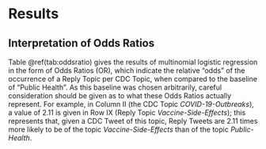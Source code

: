 
# Results

## Interpretation of Odds Ratios

Table \@ref(tab:oddsratio) gives the results of multinomial logistic regression in the form of Odds Ratios ($\text{OR}$), which indicate the relative "odds" of the occurrence of a Reply Topic per CDC Topic, when compared to the baseline of "Public Health". As this baseline was chosen arbitrarily, careful consideration should be given as to what these Odds Ratios actually represent. For example, in Column II (the CDC Topic *COVID-19-Outbreaks*), a value of $2.11$ is given in Row IX (Reply Topic *Vaccine-Side-Effects*); this represents that, given a CDC Tweet of this topic, Reply Tweets are $2.11$ times more likely to be of the topic *Vaccine-Side-Effects* than of the topic *Public-Health*.
